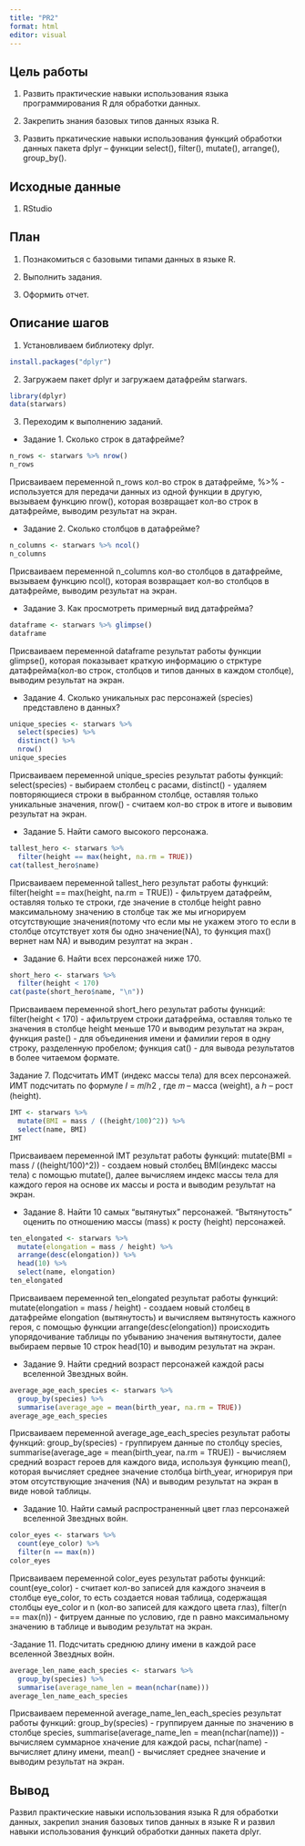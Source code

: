 ```yaml
---
title: "PR2"
format: html
editor: visual
---
```


## Цель работы

1.  Развить практические навыки использования языка программирования R для обработки данных.

2.  Закрепить знания базовых типов данных языка R.

3.  Развить пркатические навыки использования функций обработки данных пакета dplyr -- функции select(), filter(), mutate(), arrange(), group_by().

## Исходные данные

1.  RStudio

## План

1.  Познакомиться с базовыми типами данных в языке R.

2.  Выполнить задания.

3.  Оформить отчет.

## Описание шагов

1.  Установливаем библиотеку dplyr.

```r
install.packages("dplyr")
```

2.  Загружаем пакет dplyr и загружаем датафрейм starwars.

```r
library(dplyr)
data(starwars)
```

3.  Переходим к выполнению заданий.

-   Задание 1. Сколько строк в датафрейме?

```r
n_rows <- starwars %>% nrow()
n_rows
```

Присваиваем переменной n_rows кол-во строк в датафрейме, %\>% - используется для передачи данных из одной функции в другую, вызываем функцию nrow(), которая возвращает кол-во строк в датафрейме, выводим результат на экран.

-   Задание 2. Сколько столбцов в датафрейме?

```r
n_columns <- starwars %>% ncol()
n_columns
```

Присваиваем переменной n_columns кол-во столбцов в датафрейме, вызываем функцию ncol(), которая возвращает кол-во столбцов в датафрейме, выводим результат на экран.

-   Задание 3. Как просмотреть примерный вид датафрейма?

```r
dataframe <- starwars %>% glimpse()
dataframe
```

Присваиваем переменной dataframe результат работы функции glimpse(), которая показывает краткую информацию о стрктуре датафрейма(кол-во строк, столбцов и типов данных в каждом столбце), выводим результат на экран.\

-   Задание 4. Сколько уникальных рас персонажей (species) представлено в данных?

```r
unique_species <- starwars %>%
  select(species) %>%
  distinct() %>%
  nrow()
unique_species
```

Присваиваем переменной unique_species результат работы функций: select(species) - выбираем столбец с расами, distinct() - удаляем повторяющиеся строки в выбранном столбце, оставляя только уникальные значения, nrow() - считаем кол-во строк в итоге и вывовим результат на экран.

-   Задание 5. Найти самого высокого персонажа.

```r
tallest_hero <- starwars %>%
  filter(height == max(height, na.rm = TRUE))
cat(tallest_hero$name)
```

Присваиваем переменной tallest_hero результат работы функций: filter(height == max(height, na.rm = TRUE)) - фильтруем датафрейм, оставляя только те строки, где значение в столбце height равно максимальному значению в столбце так же мы игнорируем отсутствующие значения(потому что если мы не укажем этого то если в столбце отсутствует хотя бы одно значение(NA), то функция max() вернет нам NA) и выводим резултат на экран .

-   Задание 6. Найти всех персонажей ниже 170.

```r
short_hero <- starwars %>%
  filter(height < 170)
cat(paste(short_hero$name, "\n"))
```

Присваиваем переменной short_hero результат работы функций: filter(height \< 170) - aфильтруем строки датафрейма, оставляя только те значения в столбце height меньше 170 и выводим результат на экран, функция paste() - для объединения имени и фамилии героя в одну строку, разделенную пробелом; функция cat() - для вывода результатов в более читаемом формате.

Задание 7. Подсчитать ИМТ (индекс массы тела) для всех персонажей. ИМТ подсчитать по формуле 𝐼 = 𝑚/ℎ2 , где 𝑚 -- масса (weight), а ℎ -- рост (height).

```r
IMT <- starwars %>%
  mutate(BMI = mass / ((height/100)^2)) %>%
  select(name, BMI)
IMT
```

Присваиваем переменной IMT результат работы функций: mutate(BMI = mass / ((height/100)\^2)) - создаем новый столбец BMI(индекс массы тела) с помощью mutate(), далее вычисляем индекс массы тела для каждого героя на основе их массы и роста и выводим результат на экран.

-   Задание 8. Найти 10 самых "вытянутых" персонажей. "Вытянутость" оценить по отношению массы (mass) к росту (height) персонажей.

```r
ten_elongated <- starwars %>%
  mutate(elongation = mass / height) %>%
  arrange(desc(elongation)) %>%
  head(10) %>%
  select(name, elongation)
ten_elongated
```

Присваиваем переменной ten_elongated результат работы функций: mutate(elongation = mass / height) - создаем новый столбец в датафрейме elongation (вытянутость) и вычисляем вытянутость кажного героя, с помощью функции arrange(desc(elongation)) происходить упорядочивание таблицы по убыванию значения вытянутости, далее выбираем первые 10 строк head(10) и выводим результат на экран.

-   Задание 9. Найти средний возраст персонажей каждой расы вселенной Звездных войн.

```r
average_age_each_species <- starwars %>%
  group_by(species) %>%
  summarise(average_age = mean(birth_year, na.rm = TRUE))
average_age_each_species
```

Присваиваем переменной average_age_each_species результат работы функций: group_by(species) - группируем данные по столбцу species, summarise(average_age = mean(birth_year, na.rm = TRUE)) - вычисляем средний возраст героев для каждого вида, используя функцию mean(), которая вычисляет среднее значение столбца birth_year, игнорируя при этом отсутствующие значения (NA) и выводим результат на экран в виде новой таблицы.

-   Задание 10. Найти самый распространенный цвет глаз персонажей вселенной Звездных войн.

```r
color_eyes <- starwars %>%
  count(eye_color) %>%
  filter(n == max(n))
color_eyes
```

Присваиваем переменной color_eyes результат работы функций: count(eye_color) - считает кол-во записей для каждого значеия в столбце eye_color, то есть создается новая таблица, содержащая столбцы eye_color и n (кол-во записей для каждого цвета глаз), filter(n == max(n)) - фитруем данные по условию, где n равно максимальному значению в таблице и выводим результат на экран.

-Задание 11. Подсчитать среднюю длину имени в каждой расе вселенной Звездных войн.

```r
average_len_name_each_species <- starwars %>%
  group_by(species) %>%
  summarise(average_name_len = mean(nchar(name)))
average_len_name_each_species
```

Присваиваем переменной average_name_len_each_species результат работы функций: group_by(species) - группируем данные по значению в столбце species, summarise(average_name_len = mean(nchar(name))) - вычисляем суммарное хначение для каждой расы, nchar(name) - вычисляет длину имени, mean() - вычисляет среднее значение и выводим результат на экран.

## Вывод

Развил практические навыки использования языка R для обработки данных, закрепил знания базовых типов данных в языке R и развил навыки использования функций обработки данных пакета dplyr.
